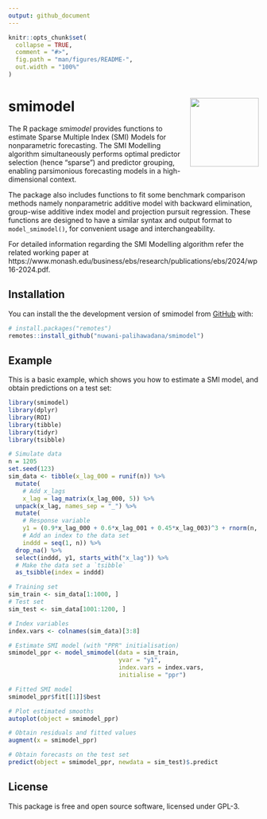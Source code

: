 ```yaml
---
output: github_document
---
```


<!-- README.md is generated from README.Rmd. Please edit that file -->

```r
knitr::opts_chunk$set(
  collapse = TRUE,
  comment = "#>",
  fig.path = "man/figures/README-",
  out.width = "100%"
)
```

# smimodel <img src="man/figures/logo.png" align="right" height="138" alt="" />

<!-- badges: start -->
<!-- badges: end -->

The R package *smimodel* provides functions to estimate Sparse Multiple Index (SMI) Models for nonparametric forecasting. The SMI Modelling algorithm simultaneously performs optimal predictor selection (hence "sparse") and predictor grouping, enabling parsimonious forecasting models in a high-dimensional context.

The package also includes functions to fit some benchmark comparison methods namely nonparametric additive model with backward elimination, group-wise additive index model and projection pursuit regression. These functions are designed to have a similar syntax and output format to `model_smimodel()`, for convenient usage and interchangeability. 

For detailed information regarding the SMI Modelling algorithm refer the related working paper at https://www.monash.edu/business/ebs/research/publications/ebs/2024/wp16-2024.pdf.

## Installation

You can install the the development version of smimodel from [GitHub](https://github.com/) with:

``` r
# install.packages("remotes")
remotes::install_github("nuwani-palihawadana/smimodel")
```

## Example

This is a basic example, which shows you how to estimate a SMI model, and obtain predictions on a test set:

```r
library(smimodel)
library(dplyr)
library(ROI)
library(tibble)
library(tidyr)
library(tsibble)

# Simulate data
n = 1205
set.seed(123)
sim_data <- tibble(x_lag_000 = runif(n)) %>%
  mutate(
    # Add x_lags
    x_lag = lag_matrix(x_lag_000, 5)) %>%
  unpack(x_lag, names_sep = "_") %>%
  mutate(
    # Response variable
    y1 = (0.9*x_lag_000 + 0.6*x_lag_001 + 0.45*x_lag_003)^3 + rnorm(n, sd = 0.1),
    # Add an index to the data set
    inddd = seq(1, n)) %>%
  drop_na() %>%
  select(inddd, y1, starts_with("x_lag")) %>%
  # Make the data set a `tsibble`
  as_tsibble(index = inddd)

# Training set
sim_train <- sim_data[1:1000, ]
# Test set
sim_test <- sim_data[1001:1200, ]

# Index variables
index.vars <- colnames(sim_data)[3:8]
```

```r
# Estimate SMI model (with "PPR" initialisation)
smimodel_ppr <- model_smimodel(data = sim_train,
                               yvar = "y1",
                               index.vars = index.vars,
                               initialise = "ppr")

# Fitted SMI model
smimodel_ppr$fit[[1]]$best
```

```r
# Plot estimated smooths
autoplot(object = smimodel_ppr)

# Obtain residuals and fitted values
augment(x = smimodel_ppr)
```

```r
# Obtain forecasts on the test set
predict(object = smimodel_ppr, newdata = sim_test)$.predict
```

## License
This package is free and open source software, licensed under GPL-3.